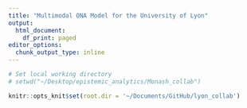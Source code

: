 ```yaml
---
title: "Multimodal ONA Model for the University of Lyon"
output:
  html_document:
    df_print: paged
editor_options: 
  chunk_output_type: inline
---
```


```r
# Set local working directory
# setwd("~/Desktop/epistemic_analytics/Monash_collab")
```

```r
knitr::opts_knit$set(root.dir = '~/Documents/GitHub/lyon_collab')
```

